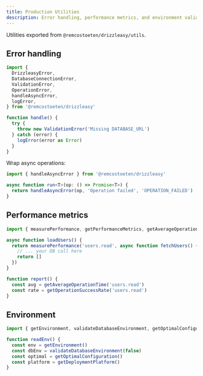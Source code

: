 ```yaml
---
title: Production Utilities
description: Error handling, performance metrics, and environment validation.
---
```


Utilities exported from `@remcostoeten/drizzleasy/utils`.

## Error handling

```ts
import {
  DrizzleasyError,
  DatabaseConnectionError,
  ValidationError,
  OperationError,
  handleAsyncError,
  logError,
} from '@remcostoeten/drizzleasy'

function handle() {
  try {
    throw new ValidationError('Missing DATABASE_URL')
  } catch (error) {
    logError(error as Error)
  }
}
```

Wrap async operations:

```ts
import { handleAsyncError } from '@remcostoeten/drizzleasy'

async function run<T>(op: () => Promise<T>) {
  return handleAsyncError(op, 'Operation failed', 'OPERATION_FAILED')
}
```

## Performance metrics

```ts
import { measurePerformance, getPerformanceMetrics, getAverageOperationTime, getOperationSuccessRate } from '@remcostoeten/drizzleasy'

async function loadUsers() {
  return measurePerformance('users.read', async function fetchUsers() {
    // ... your DB call here
    return []
  })
}

function report() {
  const avg = getAverageOperationTime('users.read')
  const rate = getOperationSuccessRate('users.read')
}
```

## Environment

```ts
import { getEnvironment, validateDatabaseEnvironment, getOptimalConfiguration, getDeploymentPlatform } from '@remcostoeten/drizzleasy'

function readEnv() {
  const env = getEnvironment()
  const dbEnv = validateDatabaseEnvironment(false)
  const optimal = getOptimalConfiguration()
  const platform = getDeploymentPlatform()
}
```
